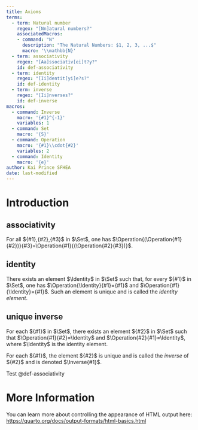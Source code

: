 ```yaml
---
title: Axioms
terms:
  - term: Natural number
    regex: "[Nn]atural numbers?"
    associatedMacros:
    - command: "N"
      description: "The Natural Numbers: $1, 2, 3, ...$"
      macro: '\\mathbb{N}'
  - term: associativity
    regex: "[Aa]ssociativ[ei]t?y?"
    id: def-associativity
  - term: identity
    regex: "[Ii]dentit[yi]e?s?"
    id: def-identity
  - term: inverse
    regex: "[Ii]nverses?"
    id: def-inverse
macros:
  - command: Inverse
    macro: '{#1}^{-1}'
    variables: 1
  - command: Set
    macro: '{S}'
  - command: Operation
    macro: '{#1}\\cdot{#2}'
    variables: 2
  - command: Identity
    macro: '{e}'
author: Kai Prince SFHEA
date: last-modified
---
```


# Introduction

::: {#def-associativity templateMap="[\\Set,\\Operation,\\Identity]"}
## associativity

For all ${#1},{#2},{#3}$ in $\Set$, one has $\Operation{(\Operation{#1}{#2})}{#3}=\Operation{#1}{(\Operation{#2}{#3})}$.
:::

::: {#def-identity templateMap="[\\Set,\\Operation,\\Identity]"}
## identity
There exists an element $\Identity$ in $\Set$ such that, for every ${#1}$ in $\Set$, one has $\Operation{\Identity}{#1}={#1}$ and $\Operation{#1}{\Identity}={#1}$. Such an element is unique and is called the *identity element*.
:::

:::: {#def-inverse templateMap="[\\Set,\\Operation,\\Identity]"}
## unique inverse
For each ${#1}$ in $\Set$, there exists an element ${#2}$ in $\Set$ such that $\Operation{#1}{#2}=\Identity$ and $\Operation{#2}{#1}=\Identity$, where $\Identity$ is the identity element.

For each ${#1}$, the element ${#2}$ is unique and is called the *inverse* of ${#2}$ and is denoted $\Inverse{#1}$.
::::

Test @def-associativity

# More Information

You can learn more about controlling the appearance of HTML output here: <https://quarto.org/docs/output-formats/html-basics.html>

